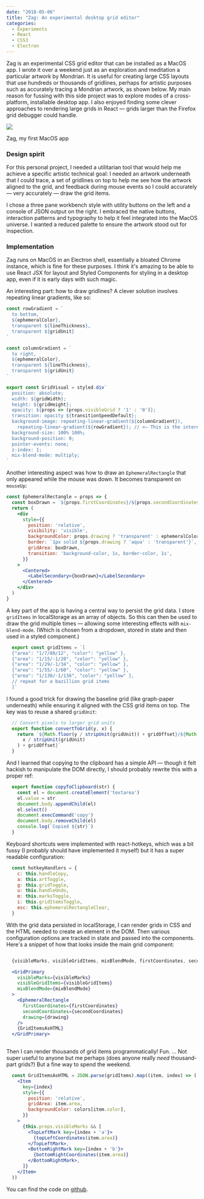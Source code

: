 ```yaml
---
date: "2018-05-06"
title: "Zag: An experimental desktop grid editor"
categories:
  - Experiments
  - React
  - CSS3
  - Electron
---
```



Zag is an experimental CSS grid editor that can be installed as a MacOS app. I wrote it over a weekend just as an exploration and meditation a particular artwork by Mondrian. It is useful for creating large CSS layouts that use hundreds or thousands of gridlines, perhaps for artistic purposes such as accurately tracing a Mondrian artwork, as shown below. My main reason for fussing with this side project was to explore modes of a cross-platform, installable desktop app. I also enjoyed finding some clever approaches to rendering large grids in React — grids larger than the Firefox grid debugger could handle.

<GifWrap>

![](zag.gif)

</GifWrap>
<FinePrint>Zag, my first MacOS app</FinePrint>

### Design spirit

For this personal project, I needed a utilitarian tool that would help me achieve a specific artistic technical goal: I needed an artwork underneath that I could trace, a set of gridlines on top to help me see how the artwork aligned to the grid, and feedback during mouse events so I could accurately — very accurately — draw the grid items.

I chose a three pane workbench style with utility buttons on the left and a console of JSON output on the right. I embraced the native buttons, interaction patterns and typography to help it feel integrated into the MacOS universe. I wanted a reduced palette to ensure the artwork stood out for inspection. 


### Implementation

Zag runs on MacOS in an Electron shell, essentially a bloated Chrome instance, which is fine for these purposes. I think it's amazing to be able to use React JSX for layout and Styled Components for styling in a desktop app, even if it is early days with such magic.

An interesting part: how to draw gridlines? A clever solution involves repeating linear gradients, like so: 


```jsx
const rowGradient = `
  to bottom,
  ${ephemeralColor},
  transparent ${lineThickness},
  transparent ${gridUnit}
`

const columnGradient = `
  to right,
  ${ephemeralColor},
  transparent ${lineThickness},
  transparent ${gridUnit}
`

export const GridVisual = styled.div`
  position: absolute;
  width: ${gridWidth};
  height: ${gridHeight};
  opacity: ${props => (props.visibleGrid ? '1' : '0')};
  transition: opacity ${transitionSpeedDefault};
  background-image: repeating-linear-gradient(${columnGradient}),
    repeating-linear-gradient(${rowGradient}); // <— This is the interesting part
  background-size: 100% 100%;
  background-position: 0;
  pointer-events: none;
  z-index: 1;
  mix-blend-mode: multiply;
`
```

Another interesting aspect was how to draw an `EphemeralRectangle` that only appeared while the mouse was down. It becomes transparent on `mouseUp`: 

```jsx
const EphemeralRectangle = props => {
  const boxDrawn = `${props.firstCoordinates}/${props.secondCoordinates}`
  return (
    <div
      style={{
        position: 'relative',
        visibility: 'visible',
        backgroundColor: props.drawing ? 'transparent' : ephemeralColor,
        border: `1px solid ${props.drawing ? 'aqua' : 'transparent'}`,
        gridArea: boxDrawn,
        transition: 'background-color, 1s, border-color, 1s',
      }}
    >
      <Centered>
        <LabelSecondary>{boxDrawn}</LabelSecondary>
      </Centered>
    </div>
  )
}
```

A key part of the app is having a central way to persist the grid data. I store `gridItems` in localStorage as an array of objects. So this can then be used to draw the grid multiple times — allowing some interesting effects with `mix-blend-mode`. (Which is chosen from a dropdown, stored in state and then used in a styled component.)

```jsx
  export const gridItems = `[
  {"area": "1/7/80/12", "color": "yellow" },
  {"area": "1/15/-1/20", "color": "yellow" },
  {"area": "1/29/-1/34", "color": "yellow" },
  {"area": "1/55/-1/60", "color": "yellow" },
  {"area": "1/130/-1/136", "color": "yellow" },
  // repeat for a bazillion grid items
  ]`
```

I found a good trick for drawing the baseline grid (like graph-paper underneath) while ensuring it aligned with the CSS grid items on top. The key was to reuse a shared `gridUnit`: 

```jsx
  // Convert pixels to larger grid units
  export function convertToGrid(y, x) {
    return `${Math.floor(y / stripUnit(gridUnit)) + gridOffset}/${Math.floor(
      x / stripUnit(gridUnit)
    ) + gridOffset}`
  }
```

And I learned that copying to the clipboard has a simple API — though it felt hackish to manipulate the DOM directly, I should probably rewrite this with a proper ref: 

```jsx
  export function copyToClipboard(str) {
    const el = document.createElement('textarea')
    el.value = str
    document.body.appendChild(el)
    el.select()
    document.execCommand('copy')
    document.body.removeChild(el)
    console.log(`Copied ${str}`)
  }

```

Keyboard shortcuts were implemented with react-hotkeys, which was a bit fussy (I probably should have implemented it myself) but it has a super readable configuration:

```jsx
  const hotkeyHandlers = {
    c: this.handleCopy,
    a: this.artToggle,
    g: this.gridToggle,
    u: this.handleUndo,
    m: this.marksToggle,
    i: this.gridItemsToggle,
    esc: this.ephemeralRectangleClear,
  }
```

With the grid data persisted in localStorage, I can render grids in CSS and the HTML needed to create an element in the DOM. Then various configuration options are tracked in state and passed into the components. Here's a snippet of how that looks inside the main grid component:

```jsx

  {visibleMarks, visibleGridItems, mixBlendMode, firstCoordinates, secondCoordinates, drawing} = this.props

  <GridPrimary
    visibleMarks={visibleMarks}
    visibleGridItems={visibleGridItems}
    mixBlendMode={mixBlendMode}
  >
    <EphemeralRectangle
      firstCoordinates={firstCoordinates}
      secondCoordinates={secondCoordinates}
      drawing={drawing}
    />
    {GridItemsAsHTML}
  </GridPrimary>
  
```

Then I can render thousands of grid items programmatically! Fun. ... Not super useful to anyone but me perhaps (does anyone really _need_ thousand-part grids?) But a fine way to spend the weekend.

```jsx
  const GridItemsAsHTML = JSON.parse(gridItems).map((item, index) => (
    <Item
      key={index}
      style={{
        position: 'relative',
        gridArea: item.area,
        backgroundColor: colors[item.color],
      }}
    >
      {this.props.visibleMarks && [
        <TopLeftMark key={index + 'a'}>
          {topLeftCoordinates(item.area)}
        </TopLeftMark>,
        <BottomRightMark key={index + 'b'}>
          {bottomRightCoordinates(item.area)}
        </BottomRightMark>,
      ]}
    </Item>
  ))
```

You can find the code on [github](https://github.com/christopherfrance/zag).